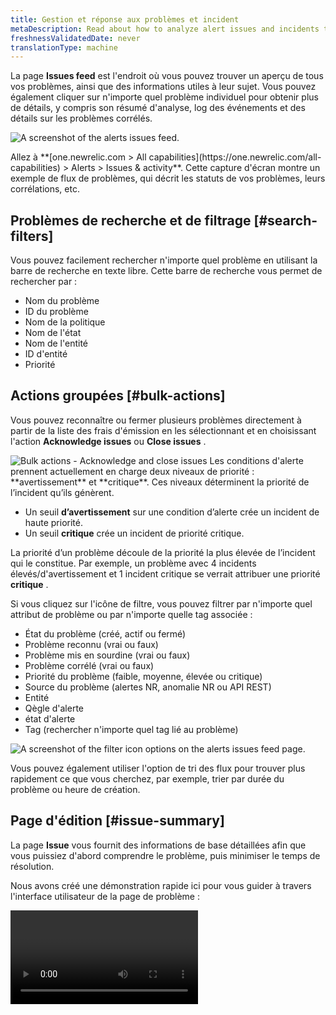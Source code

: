 ```yaml
---
title: Gestion et réponse aux problèmes et incident
metaDescription: Read about how to analyze alert issues and incidents to determine the root cause of an issue.
freshnessValidatedDate: never
translationType: machine
---
```


La page <DNT>**Issues feed**</DNT> est l&apos;endroit où vous pouvez trouver un aperçu de tous vos problèmes, ainsi que des informations utiles à leur sujet. Vous pouvez également cliquer sur n&apos;importe quel problème individuel pour obtenir plus de détails, y compris son résumé d&apos;analyse, log des événements et des détails sur les problèmes corrélés.

<img
  title="The alerts issues feed."
  alt="A screenshot of the alerts issues
  feed."
  src="/images/accounts_screenshot-full_issue-feed.webp"
/>

<figcaption>
  Allez à <DNT>**[one.newrelic.com &gt; All capabilities](https://one.newrelic.com/all-capabilities) &gt; Alerts &gt; Issues &amp; activity**</DNT>. Cette capture d&apos;écran montre un exemple de flux de problèmes, qui décrit les statuts de vos problèmes, leurs corrélations, etc.
</figcaption>

## Problèmes de recherche et de filtrage [#search-filters]

Vous pouvez facilement rechercher n&apos;importe quel problème en utilisant la barre de recherche en texte libre. Cette barre de recherche vous permet de rechercher par :

* Nom du problème
* ID du problème
* Nom de la politique
* Nom de l&apos;état
* Nom de l&apos;entité
* ID d&apos;entité
* Priorité

## Actions groupées [#bulk-actions]

Vous pouvez reconnaître ou fermer plusieurs problèmes directement à partir de la liste des frais d&apos;émission en les sélectionnant et en choisissant l&apos;action <DNT>**Acknowledge issues**</DNT> ou <DNT>**Close issues**</DNT> .

<img title="Bulk actions - Acknowledge and close issues" alt="Bulk actions - Acknowledge and close issues" src="/images/alerts_screenshot-crop_issues-acknowledge-close-issues.webp" />

<Callout variant="important">
  Les conditions d&apos;alerte prennent actuellement en charge deux niveaux de priorité : **avertissement** et **critique**. Ces niveaux déterminent la priorité de l’incident qu’ils génèrent.

  * Un seuil **d’avertissement** sur une condition d’alerte crée un incident de haute priorité.
  * Un seuil **critique** crée un incident de priorité critique.

  La priorité d’un problème découle de la priorité la plus élevée de l’incident qui le constitue. Par exemple, un problème avec 4 incidents élevés/d&apos;avertissement et 1 incident critique se verrait attribuer une priorité **critique** .
</Callout>

Si vous cliquez sur l&apos;icône de filtre, vous pouvez filtrer par n&apos;importe quel attribut de problème ou par n&apos;importe quelle tag associée :

* État du problème (créé, actif ou fermé)
* Problème reconnu (vrai ou faux)
* Problème mis en sourdine (vrai ou faux)
* Problème corrélé (vrai ou faux)
* Priorité du problème (faible, moyenne, élevée ou critique)
* Source du problème (alertes NR, anomalie NR ou API REST)
* Entité
* Qègle d&apos;alerte
* état d&apos;alerte
* Tag (rechercher n&apos;importe quel tag lié au problème)

<img title="Filter icon options on the alerts issues feed page." alt="A screenshot of the filter icon options on the alerts issues feed page." src="/images/accounts_screenshot-crop_issue-feed-filter-icon.webp" />

Vous pouvez également utiliser l&apos;option de tri des flux pour trouver plus rapidement ce que vous cherchez, par exemple, trier par durée du problème ou heure de création.

## Page d&apos;édition [#issue-summary]

La page <DNT>**Issue**</DNT> vous fournit des informations de base détaillées afin que vous puissiez d&apos;abord comprendre le problème, puis minimiser le temps de résolution.

Nous avons créé une démonstration rapide ici pour vous guider à travers l&apos;interface utilisateur de la page de problème :

<Video type="wistia" id="b13vkx69yv" />

### Page À propos du problème [#about-issue-page]

<Collapser id="issue page details" title="Page À propos du problème">
  Le <DNT>**Issue page**</DNT> comprend les sections suivantes :

  * <DNT>**Issue payload:**</DNT> Cela vous fournit les détails de la charge utile du problème et vous permet de copier la charge utile en un clic.

  * <DNT>**Issue destinations:**</DNT> Sous le nom du problème, vous verrez une catégorie appelée Notifié, qui présentera vos destinations. Passez la souris sur les destinations et vous verrez une présentation détaillée des destinations et un lien vers le ticket qui a été ouvert.

  * <DNT>**Issue duration:**</DNT> En haut du nom du problème, vous verrez la durée du problème.

  * <DNT>**Number of incidents:**</DNT> En haut de la section d&apos;activité incident , vous verrez le nombre total d&apos;incidents dans le problème.

  * <DNT>**Incident list:**</DNT> Sur le côté gauche de la section d&apos;activité incident , vous verrez la liste des activités incident , qui affiche les informations les plus pertinentes sur chaque incident telles que la priorité, l&apos;état, le nom de l&apos;incident, la date et l&apos;heure de sa création et la durée. Vous pouvez également trier la liste par durée, par incident mis en sourdine, du plus récent au plus ancien et par incident critique à faible. Enfin, vous pouvez filtrer uniquement par incident ouvert en activant le bouton <DNT>**Show open only**</DNT>.

  * <DNT>**Incident activity chosen:**</DNT> Cliquer sur un incident dans la liste des activités incident ouvrira l&apos;incident sur la droite dans un mode d&apos;affichage complet, qui inclura des informations telles que la règle d&apos;alerte, la condition d&apos;alerte et le type de condition d&apos;alerte.

  * <DNT>**Incident graph:**</DNT> Cliquer sur un incident dans la liste des activités incident ouvrira également le graphique incident dans son intégralité, ce qui vous permettra de mieux visualiser les périodes de dégradation, incident et de récupération.

  * <DNT>**User actions (above the chart):**</DNT> Cliquer sur un incident dans la liste des activités d&apos;incident affichera certaines actions que vous pouvez effectuer :

    * Une URL de livre d&apos;exécution apparaîtra ici si cette condition a une URL de livre d&apos;exécution définie.
    * Un bouton d&apos;aperçu de l&apos;entité qui vous redirige vers la page de résumé de l&apos;entité avec la fenêtre de temps de l&apos;incident (tout type d&apos;entité).
    * Un bouton <DNT>**See errors**</DNT> apparaît uniquement lorsqu&apos;il existe des groupes d&apos;erreurs de la boîte de réception des erreurs qui sont liés à la même entité et qui se sont produits dans la même fenêtre temporelle que l&apos;incident.
    * L&apos;icône de points de suspension <DNT>**...**</DNT> possède un menu déroulant qui contient l&apos;option de fermer un certain incident (uniquement lorsque le problème comporte plus d&apos;un incident) et affiche également les frais incident .

  * <DNT>**Incident entity section (below the chart):**</DNT> Si vous cliquez sur un incident dans la liste des activités d&apos;incident, vous verrez ce qui suit :

    * L&apos;entité impactée, le type d&apos;entité et le nom du compte de cet incident appartiennent à.

    * Une liste de balises (balises d&apos;entité et de condition) et leurs valeurs. Cliquez sur le bouton <DNT>**Show all**</DNT> pour afficher toutes les balises.

      <img title="The Issues & activity page and its different sections: Issue payload, destinations, duration, and incident number, activity list, graph, and entity list." alt="A screenshot of the Issues & activity page and its different sections: Issue payload, destinations, duration, and incident number, activity list, graph, and entity list." src="/images/accounts_screenshot-crop_new-issue-page.webp" />
</Collapser>

## Autopsie [#postmortem-intro]

Une autopsie est un processus rétrospectif que les équipes utilisent pour analyser ce qui a fonctionné et ce qui n&apos;a pas fonctionné lors de la réponse et de la résolution d&apos;un incident.

Dans la plateforme New Relic , la fonctionnalité post-mortem est un outil qui collecte automatiquement les données liées à un incident, permettant à votre équipe de se concentrer sur l&apos;analyse et les éléments d&apos;action pour améliorer les réponses aux incidents futurs.

L&apos;autopsie comprend :

* Le compte rendu d&apos;un incident, y compris les descriptions
* Chronologie de l&apos;incident
* L&apos;impact de l&apos;incident
* Les causes profondes de l&apos;incident
* Mesures d&apos;atténuation prises par votre équipe
* Mesures de suivi pour éviter que l&apos;incident ne se reproduise à l&apos;avenir

Pour connaître les étapes détaillées sur la création d&apos;un post-mortem ou pour regarder notre démonstration, visitez notre page [de documentation Post-mortem](/docs/alerts-applied-intelligence/applied-intelligence/postmortems-applied-intelligence/).

## Entité impactée et carte des enjeux

<img title="The issue entity map view." alt="A screenshot of the issue entity map view." src="/images/accounts_screenshot-crop_issue-map-final.webp" />

<figcaption>
  Passez la souris sur une entité pour voir plus d’informations à son sujet.
</figcaption>

Dans la section <DNT>**Impacted entities**</DNT> , une carte des problèmes est disponible pour tout problème impliquant deux entités ou plus. La [carte](/docs/new-relic-one/use-new-relic-one/ui-data/maps-in-context/) montre non seulement l’entité affectée, mais aussi les services et les ressources directement liés à cette entité.

<DNT>**Impacted entities:**</DNT> Une entité est tout ce qui possède des données que vous pouvez monitorer. Plus précisément, ils se concentrent sur les incidents provenant des sources New Relic , en extrayant l&apos;entité et en fournissant un résumé. Chaque entité est unique. Vous pouvez voir votre entité dans une liste ou sur une carte.

Selon les données d’un problème, ces quatre sections peuvent apparaître ensemble pour chaque problème ou séparément. Il vous suffit de cliquer sur les 3 points à côté de l&apos;entité pour ouvrir le menu déroulant avec les options suivantes :

* <DNT>**See dashboards**</DNT> aide l&apos;utilisateur de votre compte à consulter et à interagir avec [les dashboards](/docs/query-your-data/explore-query-data/dashboards/introduction-dashboards/) que vous avez créés et qui sont liés à une entité. Les requêtes que vous avez exécutées pour alimenter les différents widgets sont automatiquement mappées à l&apos;entité chaque fois que possible et vous sont présentées ici pour un accès et une découverte rapides.
* <DNT>**Entity view**</DNT> ouvrira la page d&apos;anomalie de l&apos;application. Ceci est uniquement disponible pour les applications configurées pour la détection proactive.
* Il existe deux types de <DNT>**deployment events**</DNT>: le déploiement et le déploiement associé. Cliquez sur <DNT>**[Show all deployments](/whats-new/applied-intelligence-deployment-events-issue-feed)**</DNT> pour voir tous vos événements de déploiement dès leur arrivée, ou cliquez sur un déploiement spécifique pour voir sa page de déploiement <InlinePopover type="apm" />. La [pageAPM déploiement](/docs/change-tracking/change-tracking-view-analyze/#deployment-details) répertorie les déploiements récents et leur impact sur les scores Apdex, le temps de réponse, le débit et les erreurs de votre utilisateur final et du serveur d&apos;application. Cette section n&apos;apparaîtra que si New Relic a identifié une application sous l&apos;entité impactée qui a été déployée.

## Chronologie et log des problèmes [#visual-timeline]

La chronologie des problèmes, telle que présentée ci-dessous, vous montre une répartition des éléments suivants :

* Incidents
* Les tendances en cours
* Quels incidents sont actifs
* Quels incidents sont résolus
* Qu&apos;est-ce qui est corrélé les uns aux autres
* Différentes étapes clés à différents niveaux de problématique

<img title="An example issue timeline." alt="A screenshot example issue timeline." src="/images/accounts_screenshot-crop_incidents-timeline.webp" />

Si vous souhaitez consulter les logs des problèmes, vous pouvez simplement basculer vers le bouton log des problèmes où vous pourrez afficher l&apos;horaire et les détails notification . Vous pouvez également cliquer sur « Afficher plus » pour voir le log complet des problèmes.

<img title="Issue Log View." alt="A screenshot example issue logs." src="/images/accounts_screenshot-crop_issue-log.webp" />

De plus, vous verrez une ligne grise en haut de la chronologie. Par rapport à la chronologie visuelle qui montre les changements apportés à chaque incident, la ligne grise représente les changements apportés au problème.

<img title="The incident intelligence issue timeline with event detail." alt="A screenshot of the incident intelligence issue timeline with event detail." src="/images/accounts_screenshot-crop_new-issue-timeline-grey.webp" />

<figcaption>
  Passez la souris sur la ligne grise pour voir les détails de l&apos;événement.
</figcaption>

Enfin, passez la souris sur l’incident pour voir des informations sur l’emplacement, le moment et le niveau d’importance d’un incident spécifique.

<img title="The incident intelligence issue timeline with critical event detail." alt="A screenshot of the incident intelligence issue timeline with critical event detail." src="/images/accounts_screenshot-crop_new-issue-timeline.webp" />

<figcaption>
  Cette figure montre un incident particulier peuplé le 11 janvier avec un niveau de <DNT>**Critical**</DNT>.
</figcaption>

Pour afficher les numéros au format texte, dans le coin droit, cliquez sur <DNT>**Switch to issue log view.**</DNT>

## Utiliser les décisions [#decisions]

Pour réduire davantage le bruit ou obtenir une meilleure corrélation incident , vous pouvez modifier ou personnaliser vos décisions. Les décisions déterminent la manière dont les incidents sont regroupés.

Pour commencer, reportez-vous à [Décisions](/docs/new-relic-one/use-new-relic-one/new-relic-ai/get-started-decisions).